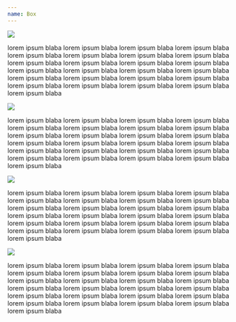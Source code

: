 ```yaml
---
name: Box
---
```



<DocumentationWrapper>
  <div class="box m-mg-xh--v m-pd-hg--t m-rd-xt m-sw-xt">
    <div class="box__image box__image--shift-top">
      <img class="image image--contain-center m-rd-xx" src={photo} />
    </div>
    <div class="box__content m-pd-ty">
      <p>
        lorem ipsum blaba lorem ipsum blaba lorem ipsum blaba lorem ipsum blaba lorem ipsum blaba lorem ipsum blaba
        lorem ipsum blaba lorem ipsum blaba lorem ipsum blaba lorem ipsum blaba lorem ipsum blaba lorem ipsum blaba
        lorem ipsum blaba lorem ipsum blaba lorem ipsum blaba lorem ipsum blaba lorem ipsum blaba lorem ipsum blaba
        lorem ipsum blaba lorem ipsum blaba lorem ipsum blaba lorem ipsum blaba lorem ipsum blaba lorem ipsum blaba
        lorem ipsum blaba
      </p>
    </div>
  </div>
</DocumentationWrapper>

<DocumentationWrapper>
  <div class="box m-sw-sm--dark m-margin-hg--top">
    <div class="box__image box__image--shift-bottom">
      <img src={photo} />
    </div>
    <div class="box__content m-padding-ty">
      <p>
        lorem ipsum blaba lorem ipsum blaba lorem ipsum blaba lorem ipsum blaba lorem ipsum blaba lorem ipsum blaba
        lorem ipsum blaba lorem ipsum blaba lorem ipsum blaba lorem ipsum blaba lorem ipsum blaba lorem ipsum blaba
        lorem ipsum blaba lorem ipsum blaba lorem ipsum blaba lorem ipsum blaba lorem ipsum blaba lorem ipsum blaba
        lorem ipsum blaba lorem ipsum blaba lorem ipsum blaba lorem ipsum blaba lorem ipsum blaba lorem ipsum blaba
        lorem ipsum blaba
      </p>
    </div>
  </div>
</DocumentationWrapper>

<DocumentationWrapper>
  <div class="box m-sw-sm--dark m-margin-hg--top">
    <div class="box__image box__image--shift-left">
      <img src={photo} />
    </div>
    <div class="box__content m-padding-ty">
      <p>
        lorem ipsum blaba lorem ipsum blaba lorem ipsum blaba lorem ipsum blaba lorem ipsum blaba lorem ipsum blaba
        lorem ipsum blaba lorem ipsum blaba lorem ipsum blaba lorem ipsum blaba lorem ipsum blaba lorem ipsum blaba
        lorem ipsum blaba lorem ipsum blaba lorem ipsum blaba lorem ipsum blaba lorem ipsum blaba lorem ipsum blaba
        lorem ipsum blaba lorem ipsum blaba lorem ipsum blaba lorem ipsum blaba lorem ipsum blaba lorem ipsum blaba
        lorem ipsum blaba
      </p>
    </div>
  </div>
</DocumentationWrapper>

<DocumentationWrapper>
  <div class="box m-sw-sm--dark m-margin-hg--top ">
    <div class="box__image box__image--shift-right">
      <img src={photo} />
    </div>
    <div class="box__content m-padding-ty">
      <p>
        lorem ipsum blaba lorem ipsum blaba lorem ipsum blaba lorem ipsum blaba lorem ipsum blaba lorem ipsum blaba
        lorem ipsum blaba lorem ipsum blaba lorem ipsum blaba lorem ipsum blaba lorem ipsum blaba lorem ipsum blaba
        lorem ipsum blaba lorem ipsum blaba lorem ipsum blaba lorem ipsum blaba lorem ipsum blaba lorem ipsum blaba
        lorem ipsum blaba lorem ipsum blaba lorem ipsum blaba lorem ipsum blaba lorem ipsum blaba lorem ipsum blaba
        lorem ipsum blaba
      </p>
    </div>
  </div>
</DocumentationWrapper>
